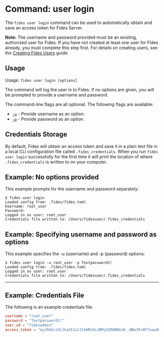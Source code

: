

# Command: user login

The ```fides user login``` command can be used to automatically obtain and save an access token for Fides Server.

<Callout emoji="">**Note:** The username and password provided must be an existing, authorized user for Fides. If you have not created at least one user for Fides already, you must complete this step first. For details on creating users, see the [Creating Fides Users](/dev-docs/cli/auth/cmd-create) guide.</Callout>

## Usage
Usage: ```fides user login [options]```

The command will log the user in to Fides. If no options are given, you will be prompted to provide a username and password. 

The command-line flags are all optional. The following flags are available:

* <span class="nx-absolute -nx-mt-20" id="u"></span>[```-u```](#u) - Provide username as an option.
* <span class="nx-absolute -nx-mt-20" id="p"></span>[```-p```](#p) - Provide password as an option.

## Credentials Storage

By default, Fides will obtain an access token and save it in a plain text file in a local CLI configuration file called ```.fides_credentials```. When you run ```fides user login``` successfully for the first time it will print the location of where ```.fides_credentials``` is written to on your computer.

## Example: No options provided
This example prompts for the username and password separately:

```console
$ fides user login
Loaded config from: .fides/fides.toml
Username: root_user
Password:
Logged in as user: root_user
Credentials file written to: /Users/fidesuser/.fides_credentials
```

## Example: Specifying username and password as options
This example specifies the -u (username) and -p (password) options:

```console
$ fides user login -u root_user -p Testpassword1!
Loaded config from: .fides/fides.toml
Logged in as user: root_user
Credentials file written to: /Users/fidesuser/.fides_credentials
```

---

## Example: Credentials File

The following is an example credentials file:

```toml filename=".fides_credentials"
username = "root_user"
password = "Testpassword1!"
user_id = "fidesadmin"
access_token = "eyJhbGciOiJkaXIiLCJlbmMiOiJBMjU2R0NNIn0..WBo3FxOFfouw4UxYnv9_4Q._GmOyi_d0xhmLUHdOStR43aL09Zzaw3OOq1k3AL_1YJaC4OENuMydbvZ16aLBKUBCVOf4rRUA1NiZY34rXDwIUhU0fkANWknhCOpmgOdG2qhUO3-zSoq_mlv2QjtnWzcBFN9q291f0-QSwg11KNSq9biwpBf81Ki53puygz2FaglpaiOcjWyA33wKu8WRizlCnGAfnFPLqqc1Vf4kSsrKDaLUIAiNF_UxbkBlJcw-2eveV6Sbr7To_ixvYHH_N9nnYH7nrfK_oJEh_GG5SLrTFw4HXMh8DTJ19JylssQ0GCJK2CkldSJP7bzveaI0jkjgTr3hH2TSe5L7dbi1AaZ4VNKKjEraGmlceCrSjoktbwGgCVPo4sf-QAnStUnJAdMTxnoUFoHV8TlXqCqdAPbkr4cTlLWyG4dJV7VI5Dc-sKYAD8DuRAPQiNt2PmIFh6RrTkb8gD1VSGNoFX-nRx0lOqK8fcDOOTn3sW8zfjrtsJboxg9nFasoHTffLjrgXCXxHZusC4RPSM6yE0j3wkxxN_6Mc9qtBOy8ducKCd_OPb0Y_pZa6a4HJipGCr0nj4lNUrL1Eqri1biSNZvB1oOoLFSGqak4iL85bbzNHytEkxAfirCux6KfmajLUp21CUF7h-QCvvZ_D51hB7kP2fbDUvrB7hDADGxEF-RoYJiPZUqm3BmytWSKPt1zXnLOyJlpupZQl7ycKUJI-DofYM9Xnw6g07t__iMzWs3rtbbNj0swt0r_-efxG57aZNHvpELfOqIFYthWHT-YNs_A9JvmAdeVL3p6ChnO9-n3So4Aw-BbYDvdBdojmjEqFzt3ZZuk4Yn6aZITWWFBbeN0ctjlyliKhBVo8vrSbSRps-jF_O5T4gIhltxqmyXe-2D5FdHLkAN_WZGCmw5mIWXKTsSaLS_GIpF38mP3KT8kcIrYMyI-8-s-3293WfBFMiiFpMzJvrezhgyRHtbQF1zRaTXZ5e-IZeVuxkwEH0cTYUArXvCuFvHWJv1EUfBPC5UBD4adkzF6AX78h3smI9XJXZ5LpqzaDw3iscl3drK-KCVLzYp6OD2wxKo1lj9KbRREME8oSSakEpLv1ouCdt0L_VNAPh3pmRX6lbhPWKUTuyE8z7hzuI75ZgEMwuK_nxp5TgZCOMaI9nJEdhJtyP5OUnDPfKSCM975o9U9qYmCd7QB_TPXhM-GyZqYH4p1lu0NL1WE7Nw8RtHUGXFpvU2AqlRo_JdDN9SdL6Md9SPgMBZUm1UnkCjaAHac1_HAnXkatB7-LL_V2v0hf8mzFjVAYUOd8kth7u5WVS4lLUrZQbobyiYnNtOjAZxsvc8XW0KabxXRLtws8VlQ1mnObgldzpcU6kZvbVdXYY8C6_ZgBn2eLnwR8ZDrBvrLB1uFsvtv-nkrBYfjcbmcOjXvYBPRJWChjr9OcgWeScus2C_7JcrudS0gE-6xmumUUfhocDx6HpZOHsMNnn9ArqzIe_5pFalSC3ct3lk5AmxljxGHj-MYgg.-srlTGxL5GsSNnWTxhgQnw"
```